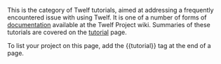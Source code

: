 This is the category of Twelf tutorials, aimed at addressing a frequently encountered issue with using Twelf. It is one of a number of forms of [[documentation]] available at the Twelf Project wiki. Summaries of these tutorials are covered on the [[tutorial]] page.

To list your project on this page, add the <nowiki>{{tutorial}}</nowiki> tag at the end of a page.